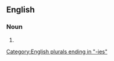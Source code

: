 ==English==

===Noun===
{{head|en|noun plural form}}

# {{plural of|barberry|lang=en}}

[[Category:English plurals ending in "-ies"]]